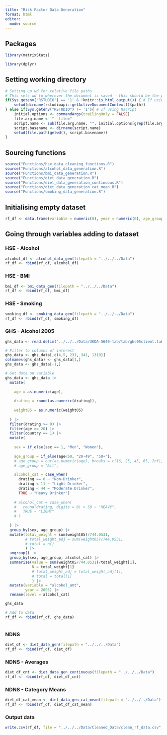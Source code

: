```yaml
---
title: "Risk Factor Data Generation"
format: html
editor:
  mode: source
---
```


## Packages
```r
library(matrixStats)

library(dplyr)

```

## Setting working directory
```r

# Setting up wd for relative file paths
# This sets wd to wherever the document is saved - this should be the github desktop folder
if(Sys.getenv("RSTUDIO") == '1' & !knitr::is_html_output()) { # If using Rstudio and not rendering
	setwd(dirname(rstudioapi::getActiveDocumentContext()$path))
} else if(Sys.getenv("RSTUDIO") != '1'){ # If using Rscript
	initial.options <- commandArgs(trailingOnly = FALSE)
	file.arg.name <- "--file="
	script.name <- sub(file.arg.name, "", initial.options[grep(file.arg.name, initial.options)])
	script.basename <- dirname(script.name)
	setwd(file.path(getwd(), script.basename))
}

```

## Sourcing functions
```r

source("Functions/hse_data_cleaning_functions.R")
source("Functions/alcohol_data_generation.R")
source("Functions/bmi_data_generation.R")
source("Functions/diet_data_generation.R")
source("Functions/diet_data_generation_continuous.R")
source("Functions/diet_data_generation_cat_mean.R")
source("Functions/smoking_data_generation.R")

```

## Initialising empty dataset
```r

rf_df <- data.frame(variable = numeric(0), year = numeric(0), age_group = character(0), sex = character(0), level = character(0), value = numeric(0), N = numeric(0))

```

## Going through variables adding to dataset

### HSE - Alcohol
```r

alcohol_df <- alcohol_data_gen(filepath = "../../../Data")
rf_df <- rbind(rf_df, alcohol_df)

```

### HSE - BMI
```r

bmi_df <- bmi_data_gen(filepath = "../../../Data")
rf_df <- rbind(rf_df, bmi_df)

```

### HSE - Smoking
```r

smoking_df <- smoking_data_gen(filepath = "../../../Data")
rf_df <- rbind(rf_df, smoking_df)

```

### GHS - Alcohol 2005
```r

ghs_data <- read.delim("../../../Data/UKDA-5640-tab/tab/ghs05client.tab", header = F)

# Filter to columns of interest
ghs_data <- ghs_data[,c(4,5, 231, 341, 1310)]
colnames(ghs_data) <- ghs_data[1,]
ghs_data <- ghs_data[-1,]

# Get data on variable
ghs_data <- ghs_data |>
  mutate(
    
    age = as.numeric(age),
    
    drating = round(as.numeric(drating)),
    
    weight05 = as.numeric(weight05)
     
  ) |>
  filter(drating >= 0) |>
  filter(age >= 20) |>
  filter(country == 1) |>
  mutate(
    
    sex = if_else(sex == 1, "Men", "Women"),
    
    age_group = if_else(age<50, "20-49", "50+"),
    # age_group = cut(as.numeric(age), breaks = c(16, 25, 45, 65, Inf), right = F),
    # age_group = "All",

    alcohol_cat = case_when(
      drating == 0 ~ "Non-Drinker",
      drating < 11 ~ "Light Drinker",
      drating < 44 ~ "Moderate Drinker",
      TRUE ~ "Heavy Drinker")
    
    # alcohol_cat = case_when(
    #   round(drating, digits = 0) > 50 ~ "HEAVY",
    #   TRUE ~ "LIGHT"
    # )
    
  ) |>
  group_by(sex, age_group) |>
  mutate(total_weight = sum(weight05)/744.0531, 
         # total_weight_adj = sum(weight05)/744.0531, 
         # total = n()
         ) |>
  ungroup() |>
  group_by(sex, age_group, alcohol_cat) |>
  summarise(value = sum(weight05/744.0531)/total_weight[1],
            N = total_weight[1]
            # total_weight_adj = total_weight_adj[1],
            # total = total[1]
            ) |>
  mutate(variable = "alcohol_amt",
         year = 2005) |>
  rename(level = alcohol_cat)

ghs_data

# Add to data
rf_df <- rbind(rf_df, ghs_data)



```

### NDNS
```r

diet_df <- diet_data_gen(filepath = "../../../Data")
rf_df <- rbind(rf_df, diet_df)

```

### NDNS - Averages
```r

diet_df_cnt <- diet_data_gen_continuous(filepath = "../../../Data")
rf_df <- rbind(rf_df, diet_df_cnt)

```

### NDNS - Category Means
```r

diet_df_cat_mean <- diet_data_gen_cat_mean(filepath = "../../../Data")
rf_df <- rbind(rf_df, diet_df_cat_mean)

```

### Output data
```r

write.csv(rf_df, file = "../../../Data/Cleaned_Data/clean_rf_data.csv", row.names = F)

```

